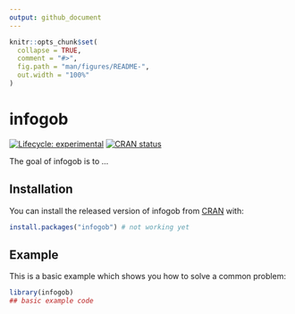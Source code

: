 ```yaml
---
output: github_document
---
```


<!-- README.md is generated from README.Rmd. Please edit that file -->

```r
knitr::opts_chunk$set(
  collapse = TRUE,
  comment = "#>",
  fig.path = "man/figures/README-",
  out.width = "100%"
)
```

# infogob

<!-- badges: start -->
[![Lifecycle: experimental](https://img.shields.io/badge/lifecycle-experimental-orange.svg)](https://lifecycle.r-lib.org/articles/stages.html#experimental)
[![CRAN status](https://www.r-pkg.org/badges/version/infogob)](https://CRAN.R-project.org/package=infogob)
<!-- badges: end -->

The goal of infogob is to ...

## Installation

You can install the released version of infogob from [CRAN](https://CRAN.R-project.org) with:

``` r
install.packages("infogob") # not working yet
```

## Example

This is a basic example which shows you how to solve a common problem:

```r
library(infogob)
## basic example code
```

